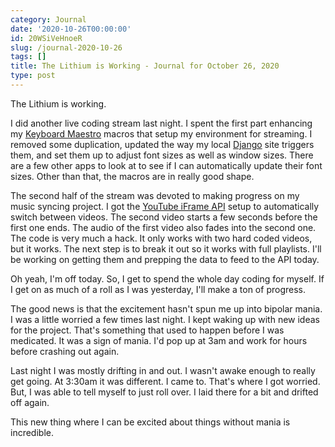 ```yaml
---
category: Journal
date: '2020-10-26T00:00:00'
id: 20WSiVeHnoeR
slug: /journal-2020-10-26
tags: []
title: The Lithium is Working - Journal for October 26, 2020
type: post
---
```


The Lithium is working.

I did another live coding stream last night. I spent the first part enhancing my [Keyboard Maestro](https://www.keyboardmaestro.com/main/) macros that setup my environment for streaming. I removed some duplication, updated the way my local [Django](https://www.djangoproject.com) site triggers them, and set them up to adjust font sizes as well as window sizes. There are a few other apps to look at to see if I can automatically update their font sizes. Other than that, the macros are in really good shape. 

The second half of the stream was devoted to making progress on my music syncing project. I got the [YouTube iFrame API](https://developers.google.com/youtube/iframe_api_reference) setup to automatically switch between videos. The second video starts a few seconds before the first one ends. The audio of the first video also fades into the second one. The code is very much a hack. It only works with two hard coded videos, but it works. The next step is to break it out so it works with full playlists. I'll be working on getting them and prepping the data to feed to the API today. 

Oh yeah, I'm off today. So, I get to spend the whole day coding for myself. If I get on as much of a roll as I was yesterday, I'll make a ton of progress. 

The good news is that the excitement hasn't spun me up into bipolar mania. I was a little worried a few times last night. I kept waking up with new ideas for the project. That's something that used to happen before I was medicated. It was a sign of mania. I'd pop up at 3am and work for hours before crashing out again.

Last night I was mostly drifting in and out. I wasn't awake enough to really get going. At 3:30am it was different. I came to. That's where I got worried. But, I was able to tell myself to just roll over. I laid there for a bit and drifted off again. 

This new thing where I can be excited about things without mania is incredible.